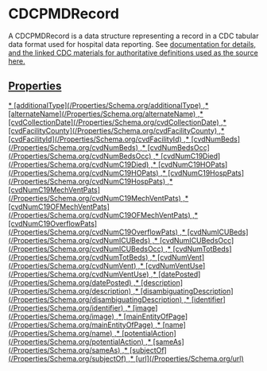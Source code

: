 
# CDCPMDRecord

A CDCPMDRecord is a data structure representing a record in a CDC tabular data format
      used for hospital data reporting. See <a href="/docs/cdc-covid.html">documentation</Link> for details, and the linked CDC materials for authoritative
      definitions used as the source here.

## Properties

<Grid>
* [additionalType](/Properties/Schema.org/additionalType)
,* [alternateName](/Properties/Schema.org/alternateName)
,* [cvdCollectionDate](/Properties/Schema.org/cvdCollectionDate)
,* [cvdFacilityCounty](/Properties/Schema.org/cvdFacilityCounty)
,* [cvdFacilityId](/Properties/Schema.org/cvdFacilityId)
,* [cvdNumBeds](/Properties/Schema.org/cvdNumBeds)
,* [cvdNumBedsOcc](/Properties/Schema.org/cvdNumBedsOcc)
,* [cvdNumC19Died](/Properties/Schema.org/cvdNumC19Died)
,* [cvdNumC19HOPats](/Properties/Schema.org/cvdNumC19HOPats)
,* [cvdNumC19HospPats](/Properties/Schema.org/cvdNumC19HospPats)
,* [cvdNumC19MechVentPats](/Properties/Schema.org/cvdNumC19MechVentPats)
,* [cvdNumC19OFMechVentPats](/Properties/Schema.org/cvdNumC19OFMechVentPats)
,* [cvdNumC19OverflowPats](/Properties/Schema.org/cvdNumC19OverflowPats)
,* [cvdNumICUBeds](/Properties/Schema.org/cvdNumICUBeds)
,* [cvdNumICUBedsOcc](/Properties/Schema.org/cvdNumICUBedsOcc)
,* [cvdNumTotBeds](/Properties/Schema.org/cvdNumTotBeds)
,* [cvdNumVent](/Properties/Schema.org/cvdNumVent)
,* [cvdNumVentUse](/Properties/Schema.org/cvdNumVentUse)
,* [datePosted](/Properties/Schema.org/datePosted)
,* [description](/Properties/Schema.org/description)
,* [disambiguatingDescription](/Properties/Schema.org/disambiguatingDescription)
,* [identifier](/Properties/Schema.org/identifier)
,* [image](/Properties/Schema.org/image)
,* [mainEntityOfPage](/Properties/Schema.org/mainEntityOfPage)
,* [name](/Properties/Schema.org/name)
,* [potentialAction](/Properties/Schema.org/potentialAction)
,* [sameAs](/Properties/Schema.org/sameAs)
,* [subjectOf](/Properties/Schema.org/subjectOf)
,* [url](/Properties/Schema.org/url)

</Grid>

